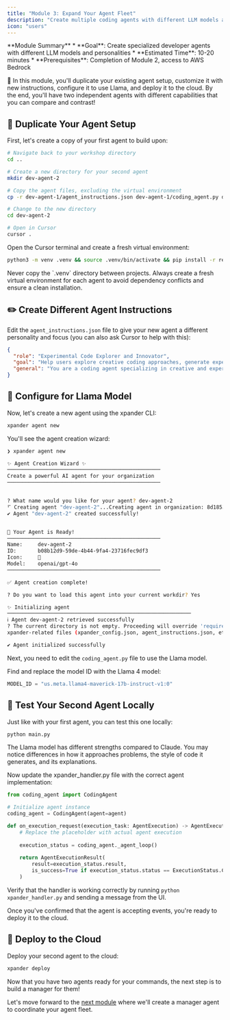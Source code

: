 ```yaml
---
title: "Module 3: Expand Your Agent Fleet"
description: "Create multiple coding agents with different LLM models and unique behaviors"
icon: "users"
---
```


<Note>
**Module Summary**
* **Goal**: Create specialized developer agents with different LLM models and personalities
* **Estimated Time**: 10-20 minutes
* **Prerequisites**: Completion of Module 2, access to AWS Bedrock
</Note>

🚀  In this module, you'll duplicate your existing agent setup, customize it with new instructions, configure it to use Llama, and deploy it to the cloud. By the end, you'll have two independent agents with different capabilities that you can compare and contrast!

## 🔄 Duplicate Your Agent Setup

First, let's create a copy of your first agent to build upon:

```bash
# Navigate back to your workshop directory
cd ..

# Create a new directory for your second agent
mkdir dev-agent-2

# Copy the agent files, excluding the virtual environment
cp -r dev-agent-1/agent_instructions.json dev-agent-1/coding_agent.py dev-agent-1/main.py dev-agent-1/local_tools.py dev-agent-1/requirements.txt dev-agent-1/xpander_handler.py dev-agent-1/sandbox.py dev-agent-1/.env dev-agent-2/ 

# Change to the new directory
cd dev-agent-2

# Open in Cursor
cursor .
```

Open the Cursor terminal and create a fresh virtual environment:

```bash
python3 -m venv .venv && source .venv/bin/activate && pip install -r requirements.txt
```

<Warning>
  Never copy the `.venv` directory between projects. Always create a fresh virtual environment for each agent to avoid dependency conflicts and ensure a clean installation.
</Warning>

## ✏️ Create Different Agent Instructions

Edit the `agent_instructions.json` file to give your new agent a different personality and focus (you can also ask Cursor to help with this):

```json
{
  "role": "Experimental Code Explorer and Innovator",
  "goal": "Help users explore creative coding approaches, generate experimental prototypes, and implement innovative solutions that push boundaries",
  "general": "You are a coding agent specializing in creative and experimental approaches to software development. Follow these guidelines when assisting users:\n\n1. Ideation and Exploration:\n   - Suggest multiple possible approaches to problems\n   - Embrace experimental technologies and techniques\n   - Help users explore the bleeding edge of development\n\n2. Creative Implementation:\n   - Generate code that demonstrates novel approaches\n   - Balance innovation with practicality\n   - Provide clear explanations of experimental techniques\n\n3. Rapid Prototyping:\n   - Focus on quick, functional prototypes over perfect code\n   - Use modern frameworks and libraries that accelerate development\n   - Encourage iterative development and testing\n\n4. Risk Assessment:\n   - Clearly identify experimental features and their potential risks\n   - Suggest fallback approaches when appropriate\n   - Highlight areas where established patterns might be more suitable\n\n5. Learning Encouragement:\n   - Explain the rationale behind innovative approaches\n   - Point users to resources for emerging technologies\n   - Foster a mindset of curiosity and continuous learning\n\nAs an experimental coding agent, prioritize creativity and innovation while still delivering functional solutions."
}
```

## 🔧 Configure for Llama Model

Now, let's create a new agent using the xpander CLI:

```bash
xpander agent new
```

You'll see the agent creation wizard:

```bash
❯ xpander agent new

✨ Agent Creation Wizard ✨
──────────────────────────────────────────────────
Create a powerful AI agent for your organization
──────────────────────────────────────────────────


? What name would you like for your agent? dev-agent-2
⠋ Creating agent "dev-agent-2"...Creating agent in organization: 8d185373-8b24-47a7-8607-3e9036b968bb...
✔ Agent "dev-agent-2" created successfully!


🚀 Your Agent is Ready!
──────────────────────────────────────────────────
Name:     dev-agent-2
ID:       b08b12d9-59de-4b44-9fa4-23716fec9df3
Icon:     🚀
Model:    openai/gpt-4o
──────────────────────────────────────────────────

✅ Agent creation complete!

? Do you want to load this agent into your current workdir? Yes

✨ Initializing agent
────────────────────────────────────────────────────────────
ℹ Agent dev-agent-2 retrieved successfully
? The current directory is not empty. Proceeding will override 'requirements.txt' and add or update 
xpander-related files (xpander_config.json, agent_instructions.json, etc). Yes

✔ Agent initialized successfully
```

Next, you need to edit the `coding_agent.py` file to use the Llama model.

Find and replace the model ID with the Llama 4 model:

```python
MODEL_ID = "us.meta.llama4-maverick-17b-instruct-v1:0"
```

## 🧪 Test Your Second Agent Locally

Just like with your first agent, you can test this one locally:

```bash
python main.py
```

<Note>
  The Llama model has different strengths compared to Claude. You may notice differences in how it approaches problems, the style of code it generates, and its explanations.
</Note>

Now update the xpander_handler.py file with the correct agent implementation:

```python
from coding_agent import CodingAgent

# Initialize agent instance
coding_agent = CodingAgent(agent=agent)

def on_execution_request(execution_task: AgentExecution) -> AgentExecutionResult:
    # Replace the placeholder with actual agent execution
    
    execution_status = coding_agent._agent_loop()
    
    return AgentExecutionResult(
        result=execution_status.result,
        is_success=True if execution_status.status == ExecutionStatus.COMPLETED else False,
    )
```

Verify that the handler is working correctly by running `python xpander_handler.py` and sending a message from the UI. 

Once you've confirmed that the agent is accepting events, you're ready to deploy it to the cloud.

## 🚀 Deploy to the Cloud

Deploy your second agent to the cloud:

```bash
xpander deploy
```

Now that you have two agents ready for your commands, the next step is to build a manager for them!

Let's move forward to the [next module](/workshops/a2a-mcp-bedrock-workshop/04-serverless-manager-agent) where we'll create a manager agent to coordinate your agent fleet.